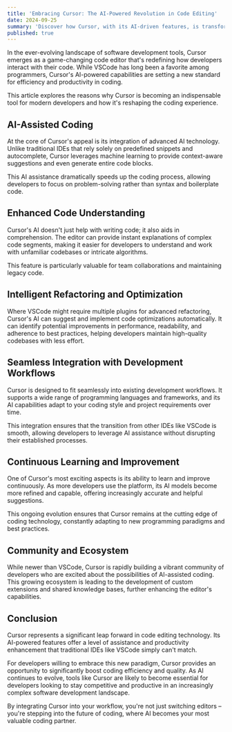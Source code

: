 ```yaml
---
title: 'Embracing Cursor: The AI-Powered Revolution in Code Editing'
date: 2024-09-25
summary: 'Discover how Cursor, with its AI-driven features, is transforming the coding experience and boosting developer productivity beyond traditional IDEs like VSCode.'
published: true
---
```


In the ever-evolving landscape of software development tools, Cursor emerges as a game-changing code editor that's redefining how developers interact with their code. While VSCode has long been a favorite among programmers, Cursor's AI-powered capabilities are setting a new standard for efficiency and productivity in coding.

This article explores the reasons why Cursor is becoming an indispensable tool for modern developers and how it's reshaping the coding experience.

## AI-Assisted Coding

At the core of Cursor's appeal is its integration of advanced AI technology. Unlike traditional IDEs that rely solely on predefined snippets and autocomplete, Cursor leverages machine learning to provide context-aware suggestions and even generate entire code blocks.

This AI assistance dramatically speeds up the coding process, allowing developers to focus on problem-solving rather than syntax and boilerplate code.

## Enhanced Code Understanding

Cursor's AI doesn't just help with writing code; it also aids in comprehension. The editor can provide instant explanations of complex code segments, making it easier for developers to understand and work with unfamiliar codebases or intricate algorithms.

This feature is particularly valuable for team collaborations and maintaining legacy code.

## Intelligent Refactoring and Optimization

Where VSCode might require multiple plugins for advanced refactoring, Cursor's AI can suggest and implement code optimizations automatically. It can identify potential improvements in performance, readability, and adherence to best practices, helping developers maintain high-quality codebases with less effort.

## Seamless Integration with Development Workflows

Cursor is designed to fit seamlessly into existing development workflows. It supports a wide range of programming languages and frameworks, and its AI capabilities adapt to your coding style and project requirements over time.

This integration ensures that the transition from other IDEs like VSCode is smooth, allowing developers to leverage AI assistance without disrupting their established processes.

## Continuous Learning and Improvement

One of Cursor's most exciting aspects is its ability to learn and improve continuously. As more developers use the platform, its AI models become more refined and capable, offering increasingly accurate and helpful suggestions.

This ongoing evolution ensures that Cursor remains at the cutting edge of coding technology, constantly adapting to new programming paradigms and best practices.

## Community and Ecosystem

While newer than VSCode, Cursor is rapidly building a vibrant community of developers who are excited about the possibilities of AI-assisted coding. This growing ecosystem is leading to the development of custom extensions and shared knowledge bases, further enhancing the editor's capabilities.

## Conclusion

Cursor represents a significant leap forward in code editing technology. Its AI-powered features offer a level of assistance and productivity enhancement that traditional IDEs like VSCode simply can't match.

For developers willing to embrace this new paradigm, Cursor provides an opportunity to significantly boost coding efficiency and quality. As AI continues to evolve, tools like Cursor are likely to become essential for developers looking to stay competitive and productive in an increasingly complex software development landscape.

By integrating Cursor into your workflow, you're not just switching editors – you're stepping into the future of coding, where AI becomes your most valuable coding partner.